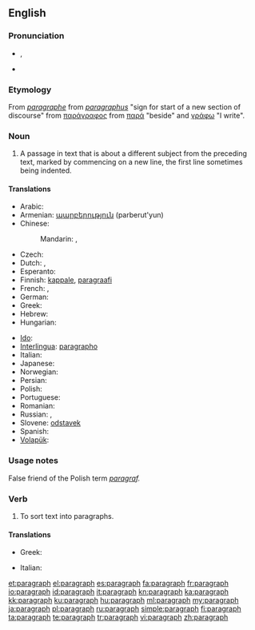 ==English==

===Pronunciation===
* {{IPA|/ˈpɛɹəgɹæf/}}, {{SAMPA|/"pEr\@gr\{f/}}
* {{audio|en-us-paragraph.ogg|Audio (US)}}

===Etymology===
From {{etyl|frm}} ''[[paragraphe]]'' from {{etyl|la}} ''[[paragraphus]]'' "sign for start of a new section of discourse" from {{etyl|grc}} [[παράγραφος]] from [[παρά]] "beside" and [[γράφω]] "I write".

===Noun===
{{wikipedia}}
{{en-noun}}

# A passage in text that is about a different subject from the preceding text, marked by commencing on a new line, the first line sometimes being indented.

====Translations====
{{trans-top|passage in text}}
* Arabic: {{t|ar|فقرة|f|tr=fíqra}}
* Armenian: [[պարբերություն]] (parberut'yun)
* Chinese:
*: Mandarin: {{t-|cmn|段|tr=duàn|sc=Hani}},  {{t-|cmn|段落|tr=duànluò|sc=Hani}}
* Czech: {{t-|cs|odstavec|m}}
* Dutch: {{t+|nl|alinea|f}}, {{t-|nl|paragraaf|m}}
* Esperanto: {{t-|eo|paragrafo|xs=Esperanto}}
* Finnish: [[kappale]], [[paragraafi]]
* French: {{t+|fr|paragraphe|m}},  {{t+|fr|alinéa|m}}
* German: {{t+|de|Absatz|m}}
* Greek: {{t+|el|παράγραφος|f|tr=parágrafos}}
* Hebrew: {{t-|he|פסקה|f|tr=piská}}
* Hungarian: {{t+|hu|bekezdés}}
{{trans-mid}}
* [[Ido]]: {{t+|io|paragrafo|xs=Ido}}
* [[Interlingua]]: [[paragrapho]]
* Italian: {{t-|it|paragrafo|m}}
* Japanese: {{t-|ja|段落|tr=だんらく, danraku}}
* Norwegian: {{t-|no|avsnitt}}
* Persian: {{t+|fa|بند|tr=bănd|xs=Persian}}
* Polish: {{t+|pl|akapit|m}}
* Portuguese: {{t+|pt|parágrafo|m}}
* Romanian: {{t+|ro|paragraf|n}}
* Russian: {{t+|ru|параграф|m|tr=parágraf}}, {{t+|ru|абзац|m|tr=abzác}}
* Slovene: [[odstavek]] {{m}}
* Spanish: {{t+|es|párrafo|m}}
* [[Volapük]]: {{t+|vo|bagaf|xs=Volapük}}
{{trans-bottom}}

===Usage notes===
False friend of the Polish term ''[[paragraf]].''

===Verb===
{{en-verb}}

# To sort text into paragraphs.

====Translations====
{{trans-top|sort text into paragraphs}}
* Greek: {{t|el|παραγραφοποιώ|tr=paragrafopoió}}
{{trans-mid}}
* Italian: {{t-|it|paragrafare}}
{{trans-bottom}}

[[et:paragraph]]
[[el:paragraph]]
[[es:paragraph]]
[[fa:paragraph]]
[[fr:paragraph]]
[[io:paragraph]]
[[id:paragraph]]
[[it:paragraph]]
[[kn:paragraph]]
[[ka:paragraph]]
[[kk:paragraph]]
[[ku:paragraph]]
[[hu:paragraph]]
[[ml:paragraph]]
[[my:paragraph]]
[[ja:paragraph]]
[[pl:paragraph]]
[[ru:paragraph]]
[[simple:paragraph]]
[[fi:paragraph]]
[[ta:paragraph]]
[[te:paragraph]]
[[tr:paragraph]]
[[vi:paragraph]]
[[zh:paragraph]]